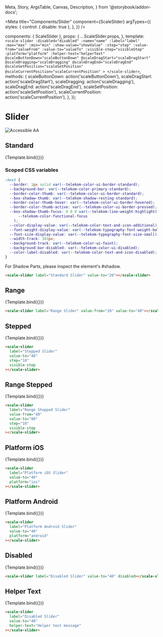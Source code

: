  Meta,
  Story,
  ArgsTable,
  Canvas,
  Description,
} from '@storybook/addon-docs';

<Meta
  title="Components/Slider"
  component={ScaleSlider}
  argTypes={{
    styles: {
      control: { disable: true },
    },
  }}
/>

  components: { ScaleSlider },
  props: {
    ...ScaleSlider.props,
  },
  template: `
    <scale-slider
        :disabled="disabled"
        :name="name"
        :label="label"
        :max="max"
        :min="min"
        :show-value="showValue"
        :step="step"
        :value-from="valueFrom"
        :value-to="valueTo"
        :visible-step="visibleStep"
        :platform="platform"
        :helper-text="helperText"
        @scaleButtonDown="scaleButtonDown"
        @scaleDragStart="scaleDragStart"
        @scaleDragging="scaleDragging"
        @scaleDragEnd="scaleDragEnd"
        @scaleSetPosition="scaleSetPosition"
        @scaleCurrentPosition="scaleCurrentPosition"
        >
    </scale-slider>
    `,
  methods: {
    scaleButtonDown: action('scaleButtonDown'),
    scaleDragStart: action('scaleDragStart'),
    scaleDragging: action('scaleDragging'),
    scaleDragEnd: action('scaleDragEnd'),
    scaleSetPosition: action('scaleSetPosition'),
    scaleCurrentPosition: action('scaleCurrentPosition'),
  },
});

<div
  style={{
    display: 'inline-flex',
    alignItems: 'center',
    justifyContent: 'space-between',
    width: '100%',
  }}
>
  <h1>Slider</h1>
  <img src="assets/aa.png" alt="Accessible AA" />
</div>

## Standard

<Canvas withSource="none">
  <Story
    name="Standard"
    args={{
      label: 'Standard',
      valueTo: 20,
    }}
  >
    {Template.bind({})}
  </Story>
</Canvas>

<ArgsTable story="Standard" />

### Scoped CSS variables

```css
:host {
  --border: 1px solid var(--telekom-color-ui-border-standard);
  --background-bar: var(--telekom-color-primary-standard);
  --border-color-thumb: var(--telekom-color-ui-border-standard);
  --box-shadow-thumb: var(--telekom-shadow-resting-standard);
  --border-color-thumb-hover: var(--telekom-color-ui-border-hovered);
  --border-color-thumb-active: var(--telekom-color-ui-border-pressed);
  --box-shadow-thumb-focus: 0 0 0 var(--telekom-line-weight-highlight) var(
      --telekom-color-functional-focus
    );
  --color-display-value: var(--telekom-color-text-and-icon-additional);
  --font-weight-display-value: var(--telekom-typography-font-weight-bold);
  --font-size-display-value: var(--telekom-typography-font-size-small);
  --width-track: 361px;
  --background-track: var(--telekom-color-ui-faint);
  --background-bar-disabled: var(--telekom-color-ui-disabled);
  --color-label-disabled: var(--telekom-color-text-and-icon-disabled);
}
```

For Shadow Parts, please inspect the element's #shadow.

```html
<scale-slider label="Standard Slider" value-to="20"></scale-slider>
```

## Range

<Canvas withSource="none">
  <Story
    name="Range"
    args={{
      label: 'Range Slider',
      valueTo: 40,
      valueFrom: 10,
    }}
  >
    {Template.bind({})}
  </Story>
</Canvas>

```html
<scale-slider label="Range Slider" value-from="10" value-to="40"></scale-slider>
```

## Stepped

<Canvas withSource="none">
  <Story
    name="Stepped"
    args={{
      label: 'Stepped Slider',
      valueTo: 40,
      step: 10,
      visibleStep: true,
    }}
  >
    {Template.bind({})}
  </Story>
</Canvas>

```html
<scale-slider
  label="Stepped Slider"
  value-to="40"
  step="10"
  visible-step
></scale-slider>
```

## Range Stepped

<Canvas withSource="none">
  <Story
    name="Range Stepped"
    args={{
      label: 'Range Stepped Slider',
      valueFrom: 40,
      valueTo: 80,
      step: 10,
      visibleStep: true,
    }}
  >
    {Template.bind({})}
  </Story>
</Canvas>

```html
<scale-slider
  label="Range Stepped Slider"
  value-from="40"
  value-to="80"
  step="10"
  visible-step
></scale-slider>
```

## Platform iOS

<Canvas withSource="none">
  <Story
    name="Platform iOS"
    args={{
      label: 'Platform iOS Slider',
      valueTo: 40,
      platform: 'ios',
    }}
  >
    {Template.bind({})}
  </Story>
</Canvas>

```html
<scale-slider
  label="Platform iOS Slider"
  value-to="40"
  platform="ios"
></scale-slider>
```

## Platform Android

<Canvas withSource="none">
  <Story
    name="Platform Android"
    args={{
      label: 'Platform Android Slider',
      valueTo: 40,
      platform: 'android',
    }}
  >
    {Template.bind({})}
  </Story>
</Canvas>

```html
<scale-slider
  label="Platform Android Slider"
  value-to="40"
  platform="android"
></scale-slider>
```

## Disabled

<Canvas withSource="none">
  <Story
    name="Disabled"
    args={{
      label: 'Disabled Slider',
      valueTo: 40,
      disabled: true,
    }}
  >
    {Template.bind({})}
  </Story>
</Canvas>

```html
<scale-slider label="Disabled Slider" value-to="40" disabled></scale-slider>
```

## Helper Text

<Canvas withSource="none">
  <Story
    name="Helper Text"
    args={{
      label: 'Helper Text',
      valueTo: 40,
      helperText: 'Helper text message',
    }}
  >
    {Template.bind({})}
  </Story>
</Canvas>

```html
<scale-slider
  label="Disabled Slider"
  value-to="40"
  helper-text="Helper text message"
></scale-slider>
```
